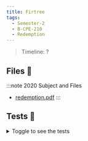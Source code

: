 ```yaml
---
title: Firtree
tags:
  - Semester-2
  - B-CPE-210
  - Redemption
---
```

> Timeline: ?


## Files 📂

:::note 2020 Subject and Files
- [redemption.pdf](https://github.com/Studio-17/Epitech-Subjects/raw/main/Semester-2/B-CPE-210/Redemption/redemption.pdf)
:::

## Tests 🤖
<details>
  <summary>Toggle to see the tests</summary>
  <div>
Yo
  </div>
</details>
